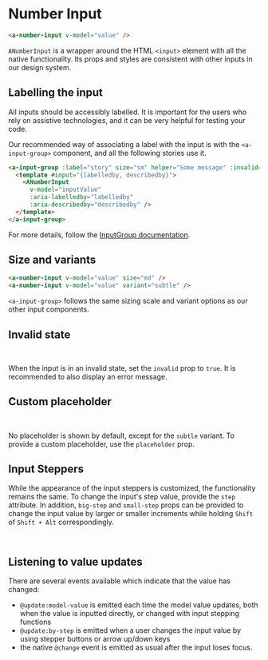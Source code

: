 

<Meta of={NumberInputStories} />

# Number Input

```html
<a-number-input v-model="value" />
```

`ANumberInput` is a wrapper around the HTML `<input>` element with all the native functionality.
Its props and styles are consistent with other inputs in our design system.

<ArgTypes of={ANumberInput} />
<ArgTypes of={NumberInputStories} />

## Labelling the input

All inputs should be accessibly labelled.
It is important for the users who rely on assistive technologies,
and it can be very helpful for testing your code.

Our recommended way of associating a label with the input is with the `<a-input-group>` component,
and all the following stories use it.

```html
<a-input-group :label="story" size="sm" helper="Some message" :invalid="!isValid">
  <template #input="{labelledby, describedby}">
    <ANumberInput
      v-model="inputValue"
      :aria-labelledby="labelledby"
      :aria-describedby="describedby" />
  </template>
</a-input-group>
```

For more details, follow the [InputGroup documentation](path=/docs/components-inputgroup--label).

## Size and variants

```html
<a-number-input v-model="value" size="md" />
<a-number-input v-model="value" variant="subtle" />
```

`<a-input-group>` follows the same sizing scale and variant options as our other input components.

<Canvas of={NumberInputStories.SizeSm} />
<Canvas of={NumberInputStories.SizeMd} />
<Canvas of={NumberInputStories.Subtle} />

## Invalid state

```html
<a-number-input v-model="value" :invalid="!isInputValid" />
```

When the input is in an invalid state, set the `invalid` prop to `true`.
It is recommended to also display an error message.

<Canvas of={NumberInputStories.Invalid} />

## Custom placeholder

```html
<a-number-input v-model="value" placeholder="custom placeholder" />
```

No placeholder is shown by default, except for the `subtle` variant.
To provide a custom placeholder, use the `placeholder` prop.

<Canvas of={NumberInputStories.CustomPlaceholder} />

## Input Steppers

While the appearance of the input steppers is customized, the functionality remains the same.
To change the input's step value, provide the `step` attribute.
In addition, `big-step` and `small-step` props can be provided to change the input value by
larger or smaller increments while holding `Shift` of `Shift + Alt` correspondingly.

```html
<a-number-input v-model="value" step="0.5" />
```

<Canvas of={NumberInputStories.StepUp} />

## Listening to value updates

There are several events available which indicate that the value has changed:

- `@update:model-value` is emitted each time the model value updates,
  both when the value is inputted directly, or changed with input stepping functions
- `@update:by-step` is emitted when a user changes the input value by using stepper buttons or arrow up/down keys
- the native `@change` event is emitted as usual after the input loses focus.
